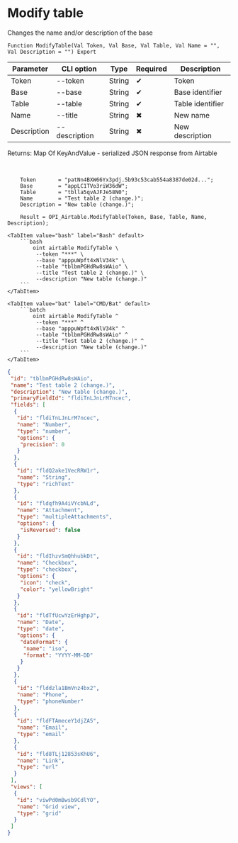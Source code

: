 ﻿---
sidebar_position: 2
description: Modify table and other functions to work with Airtable in the Open Integration Package, a free open-source integration library for 1C:Enterprise 8, OneScript and CLI
keywords: [1C, 1С, 1С:Enterprise, 1С:Enterprise 8.3, API, Integration, Services, Exchange, OneScript, CLI, Airtable]
---


# Modify table
 Changes the name and/or description of the base



`Function ModifyTable(Val Token, Val Base, Val Table, Val Name = "", Val Description = "") Export`

  | Parameter | CLI option | Type | Required | Description |
  |-|-|-|-|-|
  | Token | --token | String | &#x2714; | Token |
  | Base | --base | String | &#x2714; | Base identifier |
  | Table | --table | String | &#x2714; | Table identifier |
  | Name | --title | String | &#x2716; | New name |
  | Description | --description | String | &#x2716; | New description |

  
  Returns:  Map Of KeyAndValue - serialized JSON response from Airtable

<br/>



```bsl title="1C:Enterprise/OneScript code example"
    Token       = "patNn4BXW66Yx3pdj.5b93c53cab554a8387de02d...";
    Base        = "appLC1TVo3riW36dW";
    Table       = "tblla5qvAJFJe58N0";
    Name        = "Test table 2 (change.)";
    Description = "New table (change.)";

    Result = OPI_Airtable.ModifyTable(Token, Base, Table, Name, Description);
```
 

 <Tabs>
  
    <TabItem value="bash" label="Bash" default>
        ```bash
            oint airtable ModifyTable \
             --token "***" \
             --base "apppuWpft4xNlV34k" \
             --table "tblbmPGHdRw8sWAio" \
             --title "Test table 2 (change.)" \
             --description "New table (change.)"
        ```
    </TabItem>
  
    <TabItem value="bat" label="CMD/Bat" default>
        ```batch
            oint airtable ModifyTable ^
             --token "***" ^
             --base "apppuWpft4xNlV34k" ^
             --table "tblbmPGHdRw8sWAio" ^
             --title "Test table 2 (change.)" ^
             --description "New table (change.)"
        ```
    </TabItem>
</Tabs>


```json title="Result"
{
 "id": "tblbmPGHdRw8sWAio",
 "name": "Test table 2 (change.)",
 "description": "New table (change.)",
 "primaryFieldId": "fldiTnLJnLrM7ncec",
 "fields": [
  {
   "id": "fldiTnLJnLrM7ncec",
   "name": "Number",
   "type": "number",
   "options": {
    "precision": 0
   }
  },
  {
   "id": "fldQ2ake1VecRRW1r",
   "name": "String",
   "type": "richText"
  },
  {
   "id": "fldqfh9A4iVYcbNLd",
   "name": "Attachment",
   "type": "multipleAttachments",
   "options": {
    "isReversed": false
   }
  },
  {
   "id": "fldIhzvSmQhhubkDt",
   "name": "Checkbox",
   "type": "checkbox",
   "options": {
    "icon": "check",
    "color": "yellowBright"
   }
  },
  {
   "id": "fldTfUcwYzErHghpJ",
   "name": "Date",
   "type": "date",
   "options": {
    "dateFormat": {
     "name": "iso",
     "format": "YYYY-MM-DD"
    }
   }
  },
  {
   "id": "flddzla1BmVnz4bx2",
   "name": "Phone",
   "type": "phoneNumber"
  },
  {
   "id": "fldFTAmeceY1djZA5",
   "name": "Email",
   "type": "email"
  },
  {
   "id": "fld8TLj12853sKhU6",
   "name": "Link",
   "type": "url"
  }
 ],
 "views": [
  {
   "id": "viwPd0mBwsb9CdlYO",
   "name": "Grid view",
   "type": "grid"
  }
 ]
}
```
